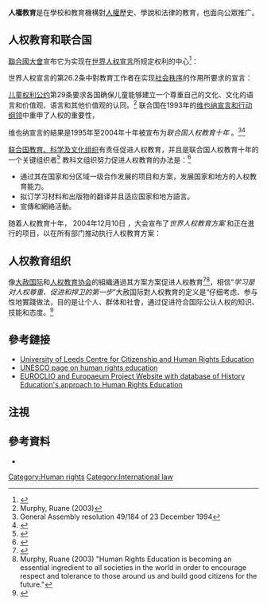 '''人權教育'''是在學校和教育機構對[[人權|人權]]歷史、學說和法律的教育，也面向公眾推广。

==人权教育和联合国==

[[聯合國|聯合國]][[聯合國大會|大會]]宣布它为实现在[[世界人权宣言|世界人权宣言]]所规定权利的中心<ref>{{cite web|url=http://www.un.org/chinese/work/rights/rights.htm|publisher=United Nations General Assembly|quote=Following this historic act the Assembly called upon all Member countries to publicize the text of the Declaration and "to cause it to be disseminated, displayed, read and expounded principally in schools and other educational institutions, without distinction based on the political status of countries or territories.|title=Universal Declaration of Human Rights|date=10 December 1948|accessdate=2009-07-26|archive-date=2009-07-27|archive-url=https://web.archive.org/web/20090727094336/http://www.un.org/chinese/work/rights/rights.htm|dead-url=no}}</ref>：

{{Cquote|现在，大会，发布这一世界人权宣言，作为所有人民和所有国家努力实现的共同标准，以期每一个人和社会机构经常铭念本宣言，努力通过教诲和教育促进对权利和自由的尊重，并通过国家的和国际的渐进措施,使这些权利和自由……|||世界人权宣言序言，1948年}}

世界人权宣言的第26.2条中對教育工作者在实现[[社会秩序|社会秩序]]的作用所要求的宣言：

{{Cquote|教育的目的在于充分发展人的个性并加强对人权和基本自由的尊重。教育应促进各国、各种族或各宗教集团间的了解、容忍和友谊,并应促进联合国维护和平的各项活动。|||世界人权宣言的第26.2条}}

[[儿童权利公约|儿童权利公约]]第29条要求各国确保儿童能够建立一个尊重自己的文化、文化的语言和价值观、语言和其他价值观的认同。<ref>Murphy, Ruane (2003)</ref>
联合国在1993年的[[维也纳宣言和行动纲领|维也纳宣言和行动纲领]]中重申了人权的重要性，

{{Cquote|世界人权会议重申，依照《世界人权宣言》和《经济、社会、文化权利国际公约》以及其他国际人权文书，各国有义务确保教育的目的是加强对人权和基本自由的尊重。|||Paragraph 33, section 1 of the Vienna Declaration and Programme of Action<ref>{{cite web|url=http://www2.ohchr.org/english/law/pdf/vienna.pdf|title=Vienna Declaration and Programme of Action|publisher=United Nations|date=25 June 1993}}</ref>}}

维也纳宣言的結果是1995年至2004年十年被宣布为''联合国人权教育十年'' 。<ref>General Assembly resolution 49/184 of 23 December 1994</ref><ref>{{cite web|url=http://www2.ohchr.org/english/issues/education/training/decade.htm|title=UN Decade of Human Rights Education|publisher=United Nations High Commissioner for Human Rights|deadurl=yes|archiveurl=https://web.archive.org/web/20071216055141/http://www2.ohchr.org/english/issues/education/training/decade.htm|archivedate=2007-12-16|accessdate=2009-07-26}}</ref>

[[联合国教育、科学及文化组织|联合国教育、科学及文化组织]]有责任促进人权教育，并且是联合国人权教育十年的一个关键组织者<ref>{{cite web|url=http://portal.unesco.org/education/en/ev.php-URL_ID=2754&URL_DO=DO_TOPIC&URL_SECTION=201.html|title=UN Decade for Human Rights Education|publisher=UNESCO|quote=UNESCO is called upon “…to play a central role in the design, implementation and evaluation of projects under the Plan of Action of the UN Decade for Human Rights Education”, considering the Organization’s “…long experience in education, educational methodology and human rights and through its network of UNESCO schools, clubs, human rights Chairs and National Commissions”.|deadurl=yes|archiveurl=https://wayback.archive-it.org/all/20050928170741/http://portal.unesco.org/education/en/ev.php-URL_ID=2754&URL_DO=DO_TOPIC&URL_SECTION=201.html|archivedate=2005-09-28|accessdate=2021-02-17}}</ref> 教科文组织努力促进人权教育的办法是：<ref>{{cite web|url=http://portal.unesco.org/education/en/ev.php-URL_ID=1923&URL_DO=DO_TOPIC&URL_SECTION=201.html|title=UNESCO's Strategy and Action|deadurl=yes|archiveurl=https://wayback.archive-it.org/all/20050928170618/http://portal.unesco.org/education/en/ev.php-URL_ID=1923&URL_DO=DO_TOPIC&URL_SECTION=201.html|archivedate=2005-09-28|accessdate=2021-02-17}}</ref>

* 通过其在国家和分区域一级合作发展的项目和方案，发展国家和地方的人权教育能力。
* 拟订学习材料和出版物的翻译并且适应国家和地方語言。
* 宣傳和網絡活動。


随着人权教育十年， 2004年12月10日 ，大会宣布了''世界人权教育方案'' 和正在進行的项目，以在所有部门推动执行人权教育方案：

{{Cquote|在联合国人权教育十年（ 1995-2004年）成就的基础上 ，世界方案旨在促进共同理解的基本原则和方法进行人权教育，提供了一个具体的行动框架，并加强伙伴关系与合作国际一级到基层。|||United Nations High Commissioner for Human Rights website<ref>{{cite web|url=http://www2.ohchr.org/english/issues/education/training/programme.htm|title=World Programme for Human Rights Education|publisher=Office of the UN High Commissioner for Human Rights|deadurl=yes|archiveurl=https://web.archive.org/web/20071013044250/http://ohchr.org/english/issues/education/training/programme.htm|archivedate=2007-10-13}}</ref>}}

==人权教育组织==
像[[大赦国际|大赦国际]]和[[人权教育协会|人权教育协会]]的組織通過其方案方案促进人权教育<ref>{{cite web|url=http://www.hrea.org/index.php?base_id=105|title=Human Rights and Service Learning|publisher=Human Rights Education Associates|accessdate=2009-07-26|archive-date=2014-12-25|archive-url=https://web.archive.org/web/20141225005832/http://www.hrea.org/index.php?base_id=105|dead-url=no}}</ref><ref>Murphy, Ruane (2003) "Human Rights Education is becoming an essential ingredient to all societies in the world in order to encourage respect and tolerance to those around us and build good citizens for the future."</ref>，相信“''学习是对人权尊重、促进和捍卫的第一步''”大赦国际對人权教育的定义是“仔细考虑、参与性地實踐做法，目的是让个人、群体和社會，通过促进符合国际公认人权的知识、技能和态度。<ref>{{cite web|url=http://www.amnesty.org.in/pages/hre.aspx|title=Human Rights Education|publisher=Amnesty International|accessdate=2009-07-26|archive-date=2011-10-03|archive-url=https://web.archive.org/web/20111003001305/http://www.amnesty.org.in/pages/hre.aspx|dead-url=yes}}</ref>

==參考鏈接==

* [https://web.archive.org/web/20080121001519/http://www.education.leeds.ac.uk/research/cchre/ University of Leeds Centre for Citizenship and Human Rights Education]
* [http://portal.unesco.org/education/en/ev.php-URL_ID=1920&URL_DO=DO_TOPIC&URL_SECTION=201.html UNESCO page on human rights education] {{Wayback|url=http://portal.unesco.org/education/en/ev.php-URL_ID%3D1920%26URL_DO%3DDO_TOPIC%26URL_SECTION%3D201.html |date=20090312042317 }}
* [https://web.archive.org/web/20091018124940/http://www.connectinghistory.eu/ EUROCLIO and Europaeum Project Website with database of History Education's approach to Human Rights Education]

==注視==
{{reflist|2}}

==參考資料==
*{{Cite journal|last=Murphy|first=Fiona|last2=Ruane|first2=Brian|date=2003-10|title=Amnesty International and human rights education|url=https://www.tandfonline.com/doi/full/10.1080/1357527032000169054|journal=Child Care in Practice|language=en|volume=9|issue=4|doi=10.1080/1357527032000169054|issn=1357-5279}}
{{世界人权宣言文件}}
{{Authority control}}
[[Category:Human_rights|Category:Human rights]]
[[Category:International_law|Category:International law]]